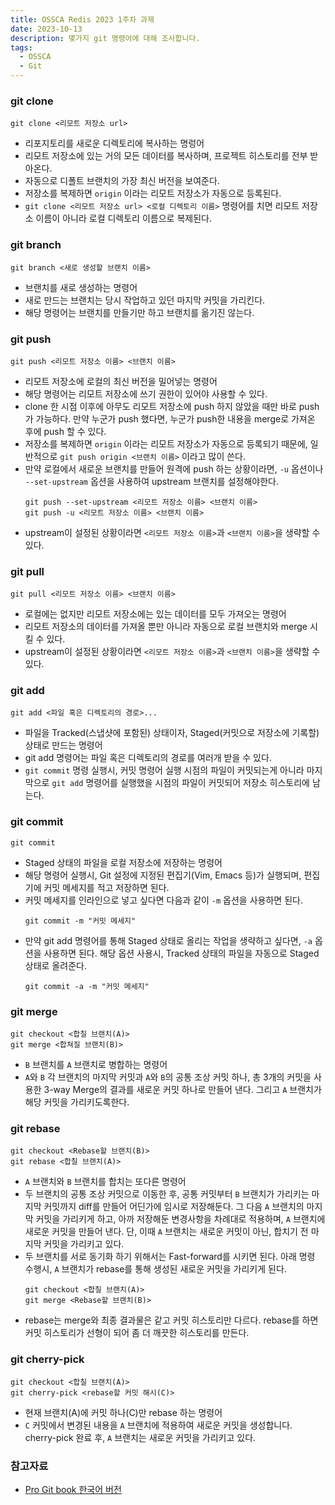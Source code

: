 ```yaml
---
title: OSSCA Redis 2023 1주차 과제
date: 2023-10-13
description: 몇가지 git 명령어에 대해 조사합니다.
tags:
  - OSSCA
  - Git
---
```


### git clone
```
git clone <리모트 저장소 url>
```
- 리포지토리를 새로운 디렉토리에 복사하는 명렁어
- 리모트 저장소에 있는 거의 모든 데이터를 복사하며, 프로젝트 히스토리를 전부 받아온다.
- 자동으로 디폴트 브랜치의 가장 최신 버전을 보여준다.
- 저장소를 복제하면 `origin` 이라는 리모트 저장소가 자동으로 등록된다.
- `git clone <리모트 저장소 url> <로컬 디렉토리 이름>` 명령어를 치면 리모트 저장소 이름이 아니라 로컬 디렉토리 이름으로 복제된다.

### git branch
```
git branch <새로 생성할 브랜치 이름>
```
- 브랜치를 새로 생성하는 명령어
- 새로 만드는 브랜치는 당시 작업하고 있던 마지막 커밋을 가리킨다.
- 해당 명령어는 브랜치를 만들기만 하고 브랜치를 옮기진 않는다.

### git push
```
git push <리모트 저장소 이름> <브랜치 이름>
```
- 리모트 저장소에 로컬의 최신 버전을 밀어넣는 명령어
- 해당 명령어는 리모트 저장소에 쓰기 권한이 있어야 사용할 수 있다.
- clone 한 시점 이후에 아무도 리모트 저장소에 push 하지 않았을 때만 바로 push가 가능하다. 만약 누군가 push 했다면, 누군가 push한 내용을 merge로 가져온 후에 push 할 수 있다.
- 저장소를 복제하면 `origin` 이라는 리모트 저장소가 자동으로 등록되기 때문에, 일반적으로 `git push origin <브랜치 이름>` 이라고 많이 쓴다.
- 만약 로컬에서 새로운 브랜치를 만들어 원격에 push 하는 상황이라면, `-u` 옵션이나 `--set-upstream` 옵션을 사용하여 upstream 브랜치를 설정해야한다.
  ```
  git push --set-upstream <리모트 저장소 이름> <브랜치 이름>
  git push -u <리모트 저장소 이름> <브랜치 이름>
  ```
- upstream이 설정된 상황이라면 `<리모트 저장소 이름>`과 `<브랜치 이름>`을 생략할 수 있다.

### git pull
```
git pull <리모트 저장소 이름> <브랜치 이름>
```
- 로컬에는 없지만 리모트 저장소에는 있는 데이터를 모두 가져오는 명령어
- 리모트 저장소의 데이터를 가져올 뿐만 아니라 자동으로 로컬 브랜치와 merge 시킬 수 있다.
- upstream이 설정된 상황이라면 `<리모트 저장소 이름>`과 `<브랜치 이름>`을 생략할 수 있다.

### git add
```
git add <파일 혹은 디렉토리의 경로>...
```
- 파일을 Tracked(스냅샷에 포함된) 상태이자, Staged(커밋으로 저장소에 기록할) 상태로 만드는 명령어
- git add 명령어는 파일 혹은 디렉토리의 경로를 여러개 받을 수 있다.
- `git commit` 명령 실행시, 커밋 명령어 실행 시점의 파일이 커밋되는게 아니라 마지막으로 `git add` 명령어를 실행했을 시점의 파일이 커밋되어 저장소 히스토리에 남는다.

### git commit
```
git commit
```
- Staged 상태의 파일을 로컬 저장소에 저장하는 명령어
- 해당 명령어 실행시, Git 설정에 지정된 편집기(Vim, Emacs 등)가 실행되며, 편집기에 커밋 메세지를 적고 저장하면 된다.
- 커밋 메세지를 인라인으로 넣고 싶다면 다음과 같이 `-m` 옵션을 사용하면 된다.
  ```
  git commit -m "커밋 메세지"
  ```
- 만약 git add 명령어를 통해 Staged 상태로 올리는 작업을 생략하고 싶다면, `-a` 옵션을 사용하면 된다. 해당 옵션 사용시, Tracked 상태의 파일을 자동으로 Staged 상태로 올려준다.
  ```
  git commit -a -m "커밋 메세지"
  ```

### git merge
```
git checkout <합칠 브랜치(A)>
git merge <합쳐질 브랜치(B)>
```
- `B` 브랜치를 `A` 브랜치로 병합하는 명령어
- `A`와 `B` 각 브랜치의 마지막 커밋과 `A`와 `B`의 공통 조상 커밋 하나, 총 3개의 커밋을 사용한 3-way Merge의 결과를 새로운 커밋 하나로 만들어 낸다. 그리고 `A` 브랜치가 해당 커밋을 가리키도록한다.

### git rebase
```
git checkout <Rebase할 브랜치(B)>
git rebase <합칠 브랜치(A)>
```
- `A` 브랜치와 `B` 브랜치를 합치는 또다른 명령어
- 두 브랜치의 공통 조상 커밋으로 이동한 후, 공통 커밋부터 `B` 브랜치가 가리키는 마지막 커밋까지 diff를 만들어 어딘가에 임시로 저장해둔다. 그 다음 `A` 브랜치의 마지막 커밋을 가리키게 하고, 아까 저장해둔 변경사항을 차례대로 적용하며, `A` 브랜치에 새로운 커밋을 만들어 낸다. 단, 이때 `A` 브랜치는 새로운 커밋이 아닌, 합치기 전 마지막 커밋을 가리키고 있다.
- 두 브랜치를 서로 동기화 하기 위해서는 Fast-forward를 시키면 된다. 아래 명령 수행시, `A` 브랜치가 rebase를 통해 생성된 새로운 커밋을 가리키게 된다.
  ```
  git checkout <합칠 브랜치(A)>
  git merge <Rebase할 브랜치(B)>
  ```
- rebase는 merge와 최종 결과물은 같고 커밋 히스토리만 다르다. rebase를 하면 커밋 히스토리가 선형이 되어 좀 더 깨끗한 히스토리를 만든다.

### git cherry-pick
```
git checkout <합칠 브랜치(A)>
git cherry-pick <rebase할 커밋 해시(C)>
```
- 현재 브랜치(A)에 커밋 하나(C)만 rebase 하는 명령어
- `C` 커밋에서 변경된 내용을 `A` 브랜치에 적용하여 새로운 커밋을 생성합니다. cherry-pick 완료 후, `A` 브랜치는 새로운 커밋을 가리키고 있다.

### 참고자료
- [Pro Git book 한국어 버전](https://git-scm.com/book/ko/v2)